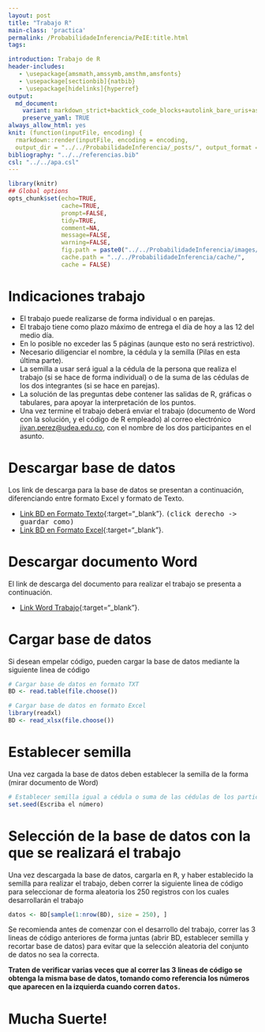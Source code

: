 ```yaml
---
layout: post
title: "Trabajo R"
main-class: 'practica'
permalink: /ProbabilidadeInferencia/PeIE:title.html
tags:

introduction: Trabajo de R
header-includes:
   - \usepackage{amsmath,amssymb,amsthm,amsfonts}
   - \usepackage[sectionbib]{natbib}
   - \usepackage[hidelinks]{hyperref}
output:
  md_document:
    variant: markdown_strict+backtick_code_blocks+autolink_bare_uris+ascii_identifiers+tex_math_single_backslash
    preserve_yaml: TRUE
always_allow_html: yes   
knit: (function(inputFile, encoding) {
  rmarkdown::render(inputFile, encoding = encoding,
  output_dir = "../../ProbabilidadeInferencia/_posts/", output_format = "all"  ) })
bibliography: "../../referencias.bib"
csl: "../../apa.csl"
---
```


```r
library(knitr)
## Global options
opts_chunk$set(echo=TRUE,
               cache=TRUE,
               prompt=FALSE,
               tidy=TRUE,
               comment=NA,
               message=FALSE,
               warning=FALSE,
               fig.path = paste0("../../ProbabilidadeInferencia/images/", "TrabajoR"),
               cache.path = "../../ProbabilidadeInferencia/cache/",
               cache = FALSE)

```

# Indicaciones trabajo
* El trabajo puede realizarse de forma individual o en parejas.
* El trabajo tiene como plazo máximo de entrega el día de hoy a las 12 del medio día.
* En lo posible no exceder las 5 páginas (aunque esto no será restrictivo).  
* Necesario diligenciar el nombre, la cédula y la semilla (Pilas en esta última parte).
* La semilla a usar será igual a la cédula de la persona que realiza el trabajo (si se hace de forma individual) o de la suma de las cédulas de los dos integrantes (si se hace en parejas). 
* La solución de las preguntas debe contener las salidas de R, gráficas o tabulares, para apoyar la interpretación de los puntos.
*	Una vez termine el trabajo deberá enviar el trabajo (documento de Word con la solución, y el código de R empleado) al correo electrónico <a target="_blank" href="mailto:jivan.perez@udea.edu.co"> jivan.perez@udea.edu.co</a>, con el nombre de los dos participantes en el asunto.

# Descargar base de datos
Los link de descarga para la base de datos se presentan a continuación, diferenciando entre formato Excel y formato de Texto.

* [Link BD en Formato Texto](https://github.com/jiperezga/jiperezga.github.io/raw/master/Dataset/TrabajoR/BD_Trabajo.txt){:target="_blank"}. <tt>(click derecho -> guardar como)</tt>
* [Link BD en Formato Excel](https://github.com/jiperezga/jiperezga.github.io/raw/master/Dataset/TrabajoR/BD_Trabajo.xlsx){:target="_blank"}. 

# Descargar documento Word
El link de descarga del documento para realizar el trabajo se presenta a continuación.

* [Link Word Trabajo](https://github.com/jiperezga/jiperezga.github.io/raw/master/Dataset/TrabajoR/Trabajo.docx){:target="_blank"}. 

# Cargar base de datos
Si desean empelar código, pueden cargar la base de datos mediante la siguiente linea de código
```r
# Cargar base de datos en formato TXT
BD <- read.table(file.choose())

# Cargar base de datos en formato Excel
library(readxl)
BD <- read_xlsx(file.choose())
```

# Establecer semilla
Una vez cargada la base de datos deben establecer la semilla de la forma (mirar documento de Word)
```r
# Establecer semilla igual a cédula o suma de las cédulas de los participantes
set.seed(Escriba el número)
```

# Selección de la base de datos con la que se realizará el trabajo
Una vez descargada la base de datos, cargarla en <tt>R</tt>, y haber establecido la semilla para realizar el trabajo, deben correr la siguiente linea de código para seleccionar de forma aleatoria los 250 registros con los cuales desarrollarán el trabajo

```r
datos <- BD[sample(1:nrow(BD), size = 250), ]
```

Se recomienda antes de comenzar con el desarrollo del trabajo, correr las 3 lineas de código anteriores de forma juntas (abrir BD, establecer semilla y recortar base de datos) para evitar que la selección aleatoria del conjunto de datos no sea la correcta.

**Traten de verificar varias veces que al correr las 3 lineas de código se obtenga la misma base de datos, tomando como referencia los números que aparecen en la izquierda cuando corren <tt>datos</tt>.**

<h1> Mucha Suerte! </h1>



